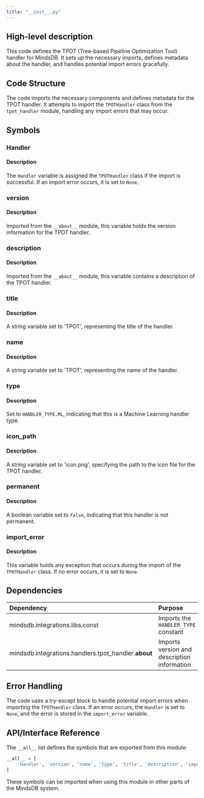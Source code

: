```yaml
---
title: "__init__.py"
---
```


## High-level description
This code defines the TPOT (Tree-based Pipeline Optimization Tool) handler for MindsDB. It sets up the necessary imports, defines metadata about the handler, and handles potential import errors gracefully.

## Code Structure
The code imports the necessary components and defines metadata for the TPOT handler. It attempts to import the `TPOTHandler` class from the `tpot_handler` module, handling any import errors that may occur.

## Symbols

### Handler
#### Description
The `Handler` variable is assigned the `TPOTHandler` class if the import is successful. If an import error occurs, it is set to `None`.

### version
#### Description
Imported from the `__about__` module, this variable holds the version information for the TPOT handler.

### description
#### Description
Imported from the `__about__` module, this variable contains a description of the TPOT handler.

### title
#### Description
A string variable set to 'TPOT', representing the title of the handler.

### name
#### Description
A string variable set to 'TPOT', representing the name of the handler.

### type
#### Description
Set to `HANDLER_TYPE.ML`, indicating that this is a Machine Learning handler type.

### icon_path
#### Description
A string variable set to 'icon.png', specifying the path to the icon file for the TPOT handler.

### permanent
#### Description
A boolean variable set to `False`, indicating that this handler is not permanent.

### import_error
#### Description
This variable holds any exception that occurs during the import of the `TPOTHandler` class. If no error occurs, it is set to `None`.

## Dependencies
| Dependency | Purpose |
|:-----------|:--------|
| mindsdb.integrations.libs.const | Imports the `HANDLER_TYPE` constant |
| mindsdb.integrations.handlers.tpot_handler.__about__ | Imports version and description information |

## Error Handling
The code uses a try-except block to handle potential import errors when importing the `TPOTHandler` class. If an error occurs, the `Handler` is set to `None`, and the error is stored in the `import_error` variable.

## API/Interface Reference
The `__all__` list defines the symbols that are exported from this module:
```python
__all__ = [
    'Handler', 'version', 'name', 'type', 'title', 'description', 'import_error', 'icon_path'
]
```
These symbols can be imported when using this module in other parts of the MindsDB system.
